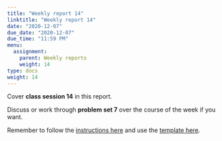 ```yaml
---
title: "Weekly report 14"
linktitle: "Weekly report 14"
date: "2020-12-07"
due_date: "2020-12-07"
due_time: "11:59 PM"
menu:
  assignment:
    parent: Weekly reports
    weight: 14
type: docs
weight: 14
---
```


Cover **class session 14** in this report.

Discuss or work through **problem set 7** over the course of the week if you want.

Remember to follow the [instructions here](/assignment/#weekly-reports-1) and use the [template here](/assignment/weekly-reports/).
